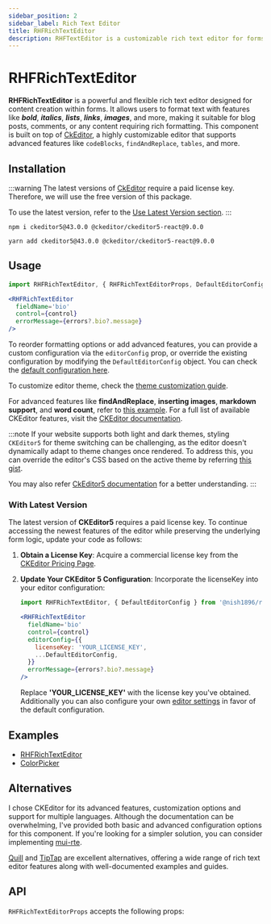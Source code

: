```yaml
---
sidebar_position: 2
sidebar_label: Rich Text Editor
title: RHFRichTextEditor
description: RHFTextEditor is a customizable rich text editor for forms, offering formatting options like bold, italic, and lists. Easily integrates with React Hook Form for seamless form handling and validation.
---
```



# RHFRichTextEditor

**RHFRichTextEditor** is a powerful and flexible rich text editor designed for 
content creation within forms. It allows users to format text with features 
like _**bold**_, _**italics**_, _**lists**_, _**links**_, _**images**_, 
and more, making it suitable for blog posts, comments, or any content 
requiring rich formatting. This component is built on top of 
[CkEditor](https://ckeditor.com/docs/ckeditor5/latest/index.html),
a highly customizable editor that supports advanced features like 
`codeBlocks`, `findAndReplace`, `tables`, and more.

## Installation

:::warning
The latest versions of [CkEditor](https://ckeditor.com/) require a paid license key.
Therefore, we will use the free version of this package.

To use the latest version, refer to the [Use Latest Version section](#with-latest-version).
:::

```
npm i ckeditor5@43.0.0 @ckeditor/ckeditor5-react@9.0.0
```

```
yarn add ckeditor5@43.0.0 @ckeditor/ckeditor5-react@9.0.0
```

## Usage

```js
import RHFRichTextEditor, { RHFRichTextEditorProps, DefaultEditorConfig } from '@nish1896/rhf-mui-components/misc/rich-text-editor';
```

```jsx
<RHFRichTextEditor
  fieldName='bio'
  control={control}
  errorMessage={errors?.bio?.message}
/>
```

To reorder formatting options or add advanced features, you can provide
a custom configuration via the `editorConfig` prop, or override the existing
configuration by modifying the `DefaultEditorConfig` object. You can check the 
[default configuration here](https://github.com/nishkohli96/rhf-mui-components/blob/main/packages/rhf-mui-components/src/components/miscellaneous/rich-text-editor/config.ts).

To customize editor theme, check the [theme customization guide](https://ckeditor.com/docs/ckeditor5/latest/framework/deep-dive/ui/theme-customization.html).

For advanced features like **findAndReplace**, **inserting images**, 
**markdown support**, and **word count**, refer to [this example](https://github.com/nishkohli96/react-libs/blob/main/src/pages/rte/CkEditorAdvanced.tsx). 
For a full list of available CKEditor features, visit the [CKEditor documentation](https://ckeditor.com/docs/ckeditor5/latest/features/index.html).

:::note
If your website supports both light and dark themes, styling `CKEditor5` for theme switching
can be challenging, as the editor doesn't dynamically adapt to theme changes once rendered.
To address this, you can override the editor's CSS based on the active theme by
referring [this gist](https://gist.github.com/nishkohli96/cc26a1b6e8e372dad1be7c5cfa42d9c5).

You may also refer [CkEditor5 documentation](https://ckeditor.com/docs/ckeditor5/latest/index.html)
for a better understanding.
:::

### With Latest Version

The latest version of **CKEditor5** requires a paid license key. To continue accessing the
newest features of the editor while preserving the underlying form logic, update your code
as follows:​

1.  **Obtain a License Key**: Acquire a commercial license key from the [CKEditor Pricing Page](https://ckeditor.com/pricing/).

2.  **Update Your CKEditor 5 Configuration**: Incorporate the licenseKey into your editor configuration:

    ```jsx
    import RHFRichTextEditor, { DefaultEditorConfig } from '@nish1896/rhf-mui-components/misc/rich-text-editor';

    <RHFRichTextEditor
      fieldName='bio'
      control={control}
      editorConfig={{
        licenseKey: 'YOUR_LICENSE_KEY',
        ...DefaultEditorConfig,
      }}
      errorMessage={errors?.bio?.message}
    />
    ```

    Replace **'YOUR_LICENSE_KEY'** with the license key you've obtained. Additionally you can 
    also configure your own [editor settings](https://ckeditor.com/docs/ckeditor5/latest/getting-started/setup/configuration.html#configuring-editor-settings) 
    in favor of the default configuration.


## Examples
- [RHFRichTextEditor](https://rhf-mui-components-examples.netlify.app/miscellaneous-components)
- [ColorPicker](https://www.npmjs.com/package/react-color-palette#usage)

## Alternatives
I chose CKEditor for its advanced features, customization options and
support for multiple languages. Although the documentation can be overwhelming, 
I've provided both basic and advanced configuration options for this component. 
If you're looking for a simpler solution, you can consider implementing 
[mui-rte](https://www.npmjs.com/package/mui-rte).

[Quill](https://quilljs.com/) and [TipTap](https://tiptap.dev/) are excellent alternatives, offering a wide range of rich text editor features along with well-documented examples and guides.

## API
`RHFRichTextEditorProps` accepts the following props:

<RHFRichTextEditorPropsTable />